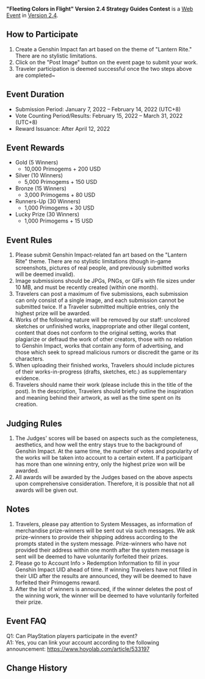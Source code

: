 {{Event
|name              = "Fleeting Colors in Flight" Version 2.4 Fan Art Contest
|image             = Fleeting Colors in Flight Version 2.4 Fan Art Contest.png
|type              = Web
|type2             = Fanart
|time_known        = yes
|time_start        = 2022-01-07 12:00:00
|time_start_offset = GMT+8
|time_end          = 2022-02-14 23:59:59
|time_end_offset   = GMT+8
|link              = https://www.hoyolab.com/contribution/92
}}
'''"Fleeting Colors in Flight" Version 2.4 Strategy Guides Contest''' is a [[Web Event]] in [[Version 2.4]].

==How to Participate==
# Create a Genshin Impact fan art based on the theme of "Lantern Rite." There are no stylistic limitations.
# Click on the "Post Image" button on the event page to submit your work.
# Traveler participation is deemed successful once the two steps above are completed~

==Event Duration==
* Submission Period: January 7, 2022 – February 14, 2022 (UTC+8)
* Vote Counting Period/Results: February 15, 2022 – March 31, 2022 (UTC+8)
* Reward Issuance: After April 12, 2022

==Event Rewards==
* Gold (5 Winners)
** 10,000 Primogems + 200 USD
* Silver (10 Winners)
** 5,000 Primogems + 150 USD
* Bronze (15 Winners)
** 3,000 Primogems + 80 USD
* Runners-Up (30 Winners)
** 1,000 Primogems + 30 USD
* Lucky Prize (30 Winners)
** 1,000 Primogems + 15 USD

==Event Rules==
# Please submit Genshin Impact-related fan art based on the "Lantern Rite" theme. There are no stylistic limitations (though in-game screenshots, pictures of real people, and previously submitted works will be deemed invalid).
# Image submissions should be JPGs, PNGs, or GIFs with file sizes under 10 MB, and must be recently created (within one month).
# Travelers can post a maximum of five submissions, each submission can only consist of a single image, and each submission cannot be submitted twice. If a Traveler submitted multiple entries, only the highest prize will be awarded.
# Works of the following nature will be removed by our staff: uncolored sketches or unfinished works, inappropriate and other illegal content, content that does not conform to the original setting, works that plagiarize or defraud the work of other creators, those with no relation to Genshin Impact, works that contain any form of advertising, and those which seek to spread malicious rumors or discredit the game or its characters.
# When uploading their finished works, Travelers should include pictures of their works-in-progress (drafts, sketches, etc.) as supplementary evidence.
# Travelers should name their work (please include this in the title of the post). In the description, Travelers should briefly outline the inspiration and meaning behind their artwork, as well as the time spent on its creation.

==Judging Rules==
# The Judges' scores will be based on aspects such as the completeness, aesthetics, and how well the entry stays true to the background of Genshin Impact. At the same time, the number of votes and popularity of the works will be taken into account to a certain extent. If a participant has more than one winning entry, only the highest prize won will be awarded.
# All awards will be awarded by the Judges based on the above aspects upon comprehensive consideration. Therefore, it is possible that not all awards will be given out.

==Notes==
# Travelers, please pay attention to System Messages, as information of merchandise prize-winners will be sent out via such messages. We ask prize-winners to provide their shipping address according to the prompts stated in the system message. Prize-winners who have not provided their address within one month after the system message is sent will be deemed to have voluntarily forfeited their prizes.
# Please go to Account Info > Redemption Information to fill in your Genshin Impact UID ahead of time. If winning Travelers have not filled in their UID after the results are announced, they will be deemed to have forfeited their Primogems reward.
# After the list of winners is announced, if the winner deletes the post of the winning work, the winner will be deemed to have voluntarily forfeited their prize.

==Event FAQ==
Q1: Can PlayStation players participate in the event?<br />
A1: Yes, you can link your account according to the following announcement: https://www.hoyolab.com/article/533197

==Change History==
{{Change History|2.4}}
